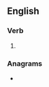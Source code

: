 ==English==

===Verb===
{{head|en|present participle}}

# {{present participle of|reteach|lang=en|nocat=1}}

===Anagrams===
* {{anagrams|en|recheating|teachering}}